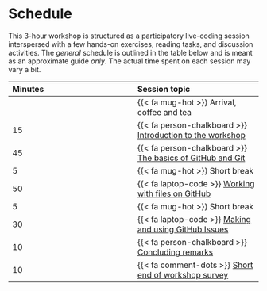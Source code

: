# Schedule {#sec-schedule}

This 3-hour workshop is structured as a participatory live-coding
session interspersed with a few hands-on exercises, reading tasks, and
discussion activities. The *general* schedule is outlined in the table
below and is meant as an approximate guide *only*. The actual time spent
on each session may vary a bit.

| Minutes | Session topic |
|:-----------------------------------|:-----------------------------------|
|  | {{< fa mug-hot >}} Arrival, coffee and tea |
| 15 | {{< fa person-chalkboard >}} [Introduction to the workshop](/sessions/introduction.qmd) |
| 45 | {{< fa person-chalkboard >}} [The basics of GitHub and Git](/sessions/basics.qmd) |
| 5 | {{< fa mug-hot >}} Short break |
| 50 | {{< fa laptop-code >}} [Working with files on GitHub](/sessions/working-with-files.qmd) |
| 5 | {{< fa mug-hot >}} Short break |
| 30 | {{< fa laptop-code >}} [Making and using GitHub Issues](/sessions/using-issues.qmd) |
| 10 | {{< fa person-chalkboard >}} [Concluding remarks](/sessions/conclusion.qmd) |
| 10 | {{< fa comment-dots >}} [Short end of workshop survey]() |
